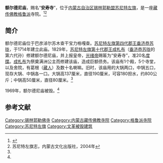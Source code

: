 {{Infobox Tibetan Buddhist monastery
|name =额尔德尼庙
|image = 
|image size = 250px
|alt = 
|caption = 
|t=
|w=
|to = 
|ipa={{IPA|}}
|z=
|thdl=
|e=
|tc=額爾德尼廟
|s=额尔德尼庙
|p=
|m=
|k=
|pushpin_map = 
|latd =  | latm =  | lats =  | latNS = 
|longd=  | longm= | longs =| longEW = 
|iso_region = 
|map_caption = 
|mapsize = 
|location_country = 中国
|location = {{CHN}}[[内蒙古自治区|内蒙古自治区]][[锡林郭勒盟|锡林郭勒盟]][[苏尼特左旗|苏尼特左旗]]
|coordinates_display =
|founded_by = [[垂济恭苏咙|垂济恭苏咙]]
|date_founded =1714年
|date_renovated =
|sect = [[格鲁派|格鲁派]]
|mather =
|children =
|dedicated_to = 
|tulku =
|head_lama = 
|head_mgh =
|no._of_monks = 
|architecture = 
|festivals =
|footnotes = 
}}
'''额尔德尼庙'''，赐名“'''安寿寺'''”，位于[[内蒙古自治区|内蒙古自治区]][[锡林郭勒盟|锡林郭勒盟]][[苏尼特左旗|苏尼特左旗]]，是一座[[藏传佛教|藏传佛教]][[格鲁派|格鲁派]]寺院。<ref name=xilinribao>{{cite web|url=http://www.xlglrbw.com/wenshi/2012-05/31/content_3540.htm|title=浅述喇嘛庙宇在锡盟革命斗争中的重要作用|agency=锡林郭勒日报网|date=2012-05-31|archiveurl=https://web.archive.org/web/20140503183503/http://www.xlglrbw.com/wenshi/2012-05/31/content_3540.htm |archivedate=2014-05-03|accessdate=2019-12-25}}</ref><ref name=qizhi>苏尼特左旗志，内蒙古文化出版社，2004年</ref>

==简介==
额尔德尼庙位于巴彦淖尔苏木查干宝力格嘎查。[[苏尼特扎萨克郡王|苏尼特左旗第四代郡王]][[垂济恭苏咙|垂济恭苏咙]]，于1714年建立此庙。1829年，[[苏尼特扎萨克郡王|苏尼特左旗第十代郡王]][[成札布|成札布]]（[[垂济恭苏咙|垂济恭苏咙]]的第六代孙）修建额尔德尼庙，并上报皇帝，[[光绪帝|光绪帝]]赐匾为“安寿寺”，准20名[[度牒|度牒]]。[[成札布|成札布]]为祭奠满洲公主而修建该庙，造成巨额债务。该庙有1个殿，5个寺堂，以及舍院，有葛根（[[藏人|藏人]]）及数十名喇嘛。旧时，该庙用的大锅两口，中锅五口，现存大锅、中锅各一口。大锅高137厘米，直径190厘米，可容180担水，约800公斤；中锅高50厘米，直径80厘米。<ref name=qizhi/>

1969年，额尔德尼庙被毁。<ref name=qizhi/>

==参考文献==
{{reflist}}

[[Category:锡林郭勒佛寺|Category:锡林郭勒佛寺]] 
[[Category:内蒙古藏传佛教寺院|Category:内蒙古藏传佛教寺院]]
[[Category:格鲁派寺院|Category:格鲁派寺院]]
[[Category:苏尼特左旗|Category:苏尼特左旗]]
[[Category:文革被毁建筑|Category:文革被毁建筑]]